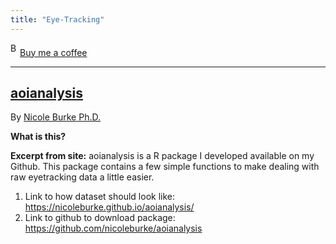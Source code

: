 ```yaml
---
title: "Eye-Tracking"
---
```


<link href="https://fonts.googleapis.com/css?family=Cookie" rel="stylesheet"><a class="bmc-button" target="_blank" href="https://www.buymeacoffee.com/JoscelinRocha">![Buy me a coffee](https://cdn.buymeacoffee.com/buttons/bmc-new-btn-logo.svg){alt="Buy me a coffee" width="15" height="21"}Buy me a coffee</a>

------------------------------------------------------------------------

## [aoianalysis](https://nicoleburke.github.io/aoianalysis/)

By [Nicole Burke Ph.D.](https://nicoleburke.github.io/aoianalysis/)

**What is this?**

**Excerpt from site:** aoianalysis is a R package I developed available on my Github. This package contains a few simple functions to make dealing with raw eyetracking data a little easier.

1.  Link to how dataset should look like: <https://nicoleburke.github.io/aoianalysis/>
2.  Link to github to download package: <https://github.com/nicoleburke/aoianalysis>
